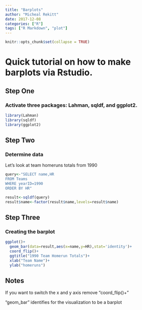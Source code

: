 ```yaml
---
title: "Barplots"
author: "Micheal Rekitt"
date: 2017-12-08
categories: ["R"]
tags: ["R Markdown", "plot"]
---
```


```r
knitr::opts_chunk$set(collapse = TRUE)
```

# Quick tutorial on how to make barplots via Rstudio.

## Step One 
### Activate three packages: Lahman, sqldf, and ggplot2.

```r
library(Lahman)
library(sqldf)
library(ggplot2)
```
## Step Two
### Determine data

Let's look at team homeruns totals from 1990
```r
query<-"SELECT name,HR
FROM Teams
WHERE yearID=1990
ORDER BY HR"

result<-sqldf(query)
result$name<-factor(result$name,levels=result$name)
```
## Step Three
### Creating the barplot
```r
ggplot()+
  geom_bar(data=result,aes(x=name,y=HR),stat='identity')+
  coord_flip()+
  ggtitle("1990 Team Homerun Totals")+
  xlab("Team Name")+
  ylab("homeruns")
```


## Notes

If you want to switch the x and y axis remove "coord_flip()+"

"geom_bar" identifies for the visualization to be a barplot



